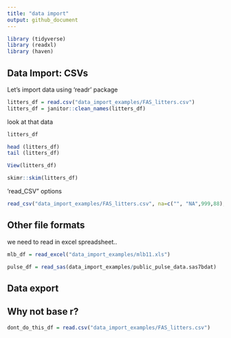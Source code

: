 ```yaml
---
title: "data import"
output: github_document
---
```


```r
library (tidyverse)
library (readxl)
library (haven)
```


## Data Import: CSVs

Let's import data using 'readr' package

```r
litters_df = read.csv("data_import_examples/FAS_litters.csv")
litters_df = janitor::clean_names(litters_df)
```

look at that data

```r
litters_df

head (litters_df)
tail (litters_df)
```

```r
View(litters_df)


```

```r
skimr::skim(litters_df)
```


'read_CSV" options

```r
read_csv("data_import_examples/FAS_litters.csv", na=c("", "NA",999,88), skip = 2 )
```

## Other file formats
we need to read in excel spreadsheet..

```r
mlb_df = read_excel("data_import_examples/mlb11.xls")
```

```r
pulse_df = read_sas(data_import_examples/public_pulse_data.sas7bdat)
```


## Data export

## Why not base r?
```r
dont_do_this_df = read.csv("data_import_examples/FAS_litters.csv")
```

